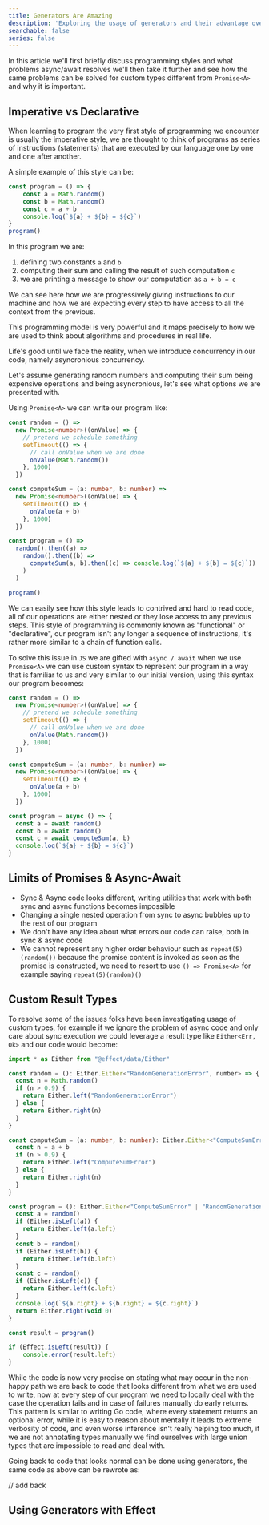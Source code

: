```yaml
---
title: Generators Are Amazing
description: 'Exploring the usage of generators and their advantage over plain async-await'
searchable: false
series: false
---
```


In this article we'll first briefly discuss programming styles and what problems async/await resolves we'll then take it further and see how the same problems can be solved for custom types different from `Promise<A>` and why it is important.

## Imperative vs Declarative

When learning to program the very first style of programming we encounter is usually the imperative style, we are thought to think of programs as series of instructions (statements) that are executed by our language one by one and one after another.

A simple example of this style can be:

```ts
const program = () => {
    const a = Math.random()
    const b = Math.random()
    const c = a + b
    console.log(`${a} + ${b} = ${c}`)
}
program()
```

In this program we are:
1) defining two constants `a` and `b`
2) computing their sum and calling the result of such computation `c`
3) we are printing a message to show our computation as `a + b = c`

We can see here how we are progressively giving instructions to our machine and how we are expecting every step to have access to all the context from the previous.

This programming model is very powerful and it maps precisely to how we are used to think about algorithms and procedures in real life.

Life's good until we face the reality, when we introduce concurrency in our code, namely asyncronious concurrency.

Let's assume generating random numbers and computing their sum being expensive operations and being asyncronious, let's see what options we are presented with.

Using `Promise<A>` we can write our program like:

```ts
const random = () =>
  new Promise<number>((onValue) => {
    // pretend we schedule something
    setTimeout(() => {
      // call onValue when we are done
      onValue(Math.random())
    }, 1000)
  })

const computeSum = (a: number, b: number) =>
  new Promise<number>((onValue) => {
    setTimeout(() => {
      onValue(a + b)
    }, 1000)
  })

const program = () =>
  random().then((a) =>
    random().then((b) =>
      computeSum(a, b).then((c) => console.log(`${a} + ${b} = ${c}`))
    )
  )

program()
```

We can easily see how this style leads to contrived and hard to read code, all of our operations are either nested or they lose access to any previous steps. This style of programming is commonly known as "functional" or "declarative", our program isn't any longer a sequence of instructions, it's rather more similar to a chain of function calls.

To solve this issue in `JS` we are gifted with `async / await` when we use `Promise<A>` we can use custom syntax to represent our program in a way that is familiar to us and very similar to our initial version, using this syntax our program becomes:

```ts
const random = () =>
  new Promise<number>((onValue) => {
    // pretend we schedule something
    setTimeout(() => {
      // call onValue when we are done
      onValue(Math.random())
    }, 1000)
  })

const computeSum = (a: number, b: number) =>
  new Promise<number>((onValue) => {
    setTimeout(() => {
      onValue(a + b)
    }, 1000)
  })

const program = async () => {
  const a = await random()
  const b = await random()
  const c = await computeSum(a, b)
  console.log(`${a} + ${b} = ${c}`)
}
```

## Limits of Promises & Async-Await

- Sync & Async code looks different, writing utilities that work with both sync and async functions becomes impossible
- Changing a single nested operation from sync to async bubbles up to the rest of our program
- We don't have any idea about what errors our code can raise, both in sync & async code
- We cannot represent any higher order behaviour such as `repeat(5)(random())` because the promise content is invoked as soon as the promise is constructed, we need to resort to use `() => Promise<A>` for example saying `repeat(5)(random)()`

## Custom Result Types

To resolve some of the issues folks have been investigating usage of custom types, for example if we ignore the problem of async code and only care about sync execution we could leverage a result type like `Either<Err, Ok>` and our code would become:

```ts
import * as Either from "@effect/data/Either"

const random = (): Either.Either<"RandomGenerationError", number> => {
  const n = Math.random()
  if (n > 0.9) {
    return Either.left("RandomGenerationError")
  } else {
    return Either.right(n)
  }
}

const computeSum = (a: number, b: number): Either.Either<"ComputeSumError", number> => {
  const n = a + b
  if (n > 0.9) {
    return Either.left("ComputeSumError")
  } else {
    return Either.right(n)
  }
}

const program = (): Either.Either<"ComputeSumError" | "RandomGenerationError", void> => {
  const a = random()
  if (Either.isLeft(a)) {
    return Either.left(a.left)
  }
  const b = random()
  if (Either.isLeft(b)) {
    return Either.left(b.left)
  }
  const c = random()
  if (Either.isLeft(c)) {
    return Either.left(c.left)
  }
  console.log(`${a.right} + ${b.right} = ${c.right}`)
  return Either.right(void 0)
}

const result = program()

if (Effect.isLeft(result)) {
    console.error(result.left)
}
```

While the code is now very precise on stating what may occur in the non-happy path we are back to code that looks different from what we are used to write, now at every step of our program we need to locally deal with the case the operation fails and in case of failures manually do early returns. This pattern is similar to writing Go code, where every statement returns an optional error, while it is easy to reason about mentally it leads to extreme verbosity of code, and even worse inference isn't really helping too much, if we are not annotating types manually we find ourselves with large union types that are impossible to read and deal with.

Going back to code that looks normal can be done using generators, the same code as above can be rewrote as:

// add back

## Using Generators with Effect
